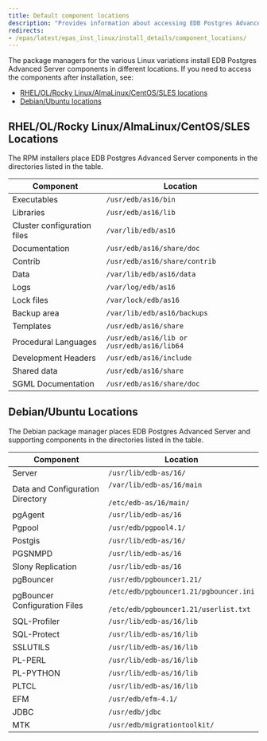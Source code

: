 ```yaml
---
title: Default component locations
description: "Provides information about accessing EDB Postgres Advanced Server components after installation"
redirects:
- /epas/latest/epas_inst_linux/install_details/component_locations/
---
```


The package managers for the various Linux variations install EDB Postgres Advanced Server components in different locations. If you need to access the components after installation, see:

- [RHEL/OL/Rocky Linux/AlmaLinux/CentOS/SLES locations](#rhelolrocky-linuxalmalinuxcentossles-locations)
- [Debian/Ubuntu locations](#debianubuntu-locations)

## RHEL/OL/Rocky Linux/AlmaLinux/CentOS/SLES Locations

The RPM installers place EDB Postgres Advanced Server components in the directories listed in the table.

| Component                         | Location                                   |
| --------------------------------- | ------------------------------------------ |
| Executables                       | `/usr/edb/as16/bin`                        |
| Libraries                         | `/usr/edb/as16/lib`                        |
| Cluster configuration files       | `/var/lib/edb/as16`                            |
| Documentation                     | `/usr/edb/as16/share/doc`                  |
| Contrib                           | `/usr/edb/as16/share/contrib`              |
| Data                              | `/var/lib/edb/as16/data`                   |
| Logs                              | `/var/log/edb/as16`                            |
| Lock files                        | `/var/lock/edb/as16`                           |
| Backup area                       | `/var/lib/edb/as16/backups`                |
| Templates                         | `/usr/edb/as16/share`                      |
| Procedural Languages              | `/usr/edb/as16/lib or /usr/edb/as16/lib64` |
| Development Headers               | `/usr/edb/as16/include`                    |
| Shared data                       | `/usr/edb/as16/share`                      |
| SGML Documentation                | `/usr/edb/as16/share/doc`                  |

## Debian/Ubuntu Locations

The Debian package manager places EDB Postgres Advanced Server and supporting components in the directories listed in the table.

| Component                        | Location                                                                                |
| -------------------------------- | --------------------------------------------------------------------------------------- |
| Server                           | `/usr/lib/edb-as/16/`                                                                   |
| Data and Configuration Directory | `/var/lib/edb-as/16/main`<br /><br />`/etc/edb-as/16/main/`                             |
| pgAgent                          | `/usr/lib/edb-as/16`                                                                    |
| Pgpool                           | `/usr/edb/pgpool4.1/`                                                                   |
| Postgis                          | `/usr/lib/edb-as/16/`                                                                   |
| PGSNMPD                          | `/usr/lib/edb-as/16`                                                                    |
| Slony Replication                | `/usr/lib/edb-as/16`                                                                    |
| pgBouncer                        | `/usr/edb/pgbouncer1.21/`                                                               |
| pgBouncer Configuration Files    | `/etc/edb/pgbouncer1.21/pgbouncer.ini`<br /><br />`/etc/edb/pgbouncer1.21/userlist.txt` |
| SQL-Profiler                     | `/usr/lib/edb-as/16/lib`                                                                |
| SQL-Protect                      | `/usr/lib/edb-as/16/lib`                                                                |
| SSLUTILS                         | `/usr/lib/edb-as/16/lib`                                                                |
| PL-PERL                          | `/usr/lib/edb-as/16/lib`                                                                |
| PL-PYTHON                        | `/usr/lib/edb-as/16/lib`                                                                |
| PLTCL                            | `/usr/lib/edb-as/16/lib`                                                                |
| EFM                              | `/usr/edb/efm-4.1/`                                                                     |
| JDBC                             | `/usr/edb/jdbc`                                                                         |
| MTK                              | `/usr/edb/migrationtoolkit/`                                                            |
